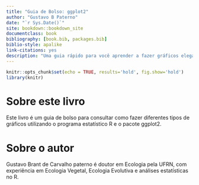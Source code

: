 ```yaml
--- 
title: "Guia de Bolso: ggplot2"
author: "Gustavo B Paterno"
date: "`r Sys.Date()`"
site: bookdown::bookdown_site
documentclass: book
bibliography: [book.bib, packages.bib]
biblio-style: apalike
link-citations: yes
description: "Uma guia rápido para você aprender a fazer gráficos elegantes no R."
---
```


```r
knitr::opts_chunk$set(echo = TRUE, results='hold', fig.show='hold')
library(knitr)
```

# Sobre este livro {-}

Este livro é um guia de bolso para consultar como fazer diferentes tipos de gráficos utilizando o programa estatístico R e o pacote ggplot2. 

# Sobre o autor {-}

Gustavo Brant de Carvalho paterno é doutor em Ecologia pela UFRN, com experiência em Ecologia Vegetal, Ecologia Evolutiva e análises estatísticas no R.
